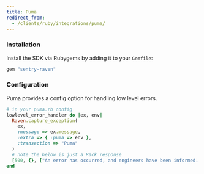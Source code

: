```yaml
---
title: Puma
redirect_from:
  - /clients/ruby/integrations/puma/
---
```


### Installation

Install the SDK via Rubygems by adding it to your `Gemfile`:

```ruby
gem "sentry-raven"
```

### Configuration

Puma provides a config option for handling low level errors.

```ruby
# in your puma.rb config
lowlevel_error_handler do |ex, env|
  Raven.capture_exception(
    ex,
    :message => ex.message,
    :extra => { :puma => env },
    :transaction => "Puma"
  )
  # note the below is just a Rack response
  [500, {}, ["An error has occurred, and engineers have been informed. Please reload the page. If you continue to have problems, contact support@example.com\n"]]
end
```
